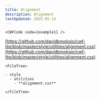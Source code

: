 ```yaml
---
title: Alignment
description: Alignment
lastUpdated: 2025-05-13
---
```




<Tabs>
  <TabItem label="Overview" icon="puzzle">

    <CWFCode code={example1} />
  </TabItem>
  <TabItem label="Files" icon="list-format">

  [https://github.com/davidbrooksio/cwf-lite/blob/master/style/utilities/alignment.css](https://github.com/davidbrooksio/cwf-lite/blob/master/style/utilities/alignment.css)
  
    <FileTree>

    - style
      - utilities
        - **alignment.css**

    </FileTree>
  </TabItem>
  <TabItem label="Stylesheet" icon="open-book">
    <Code code={cssExample} lang="css" />
  </TabItem>
</Tabs>